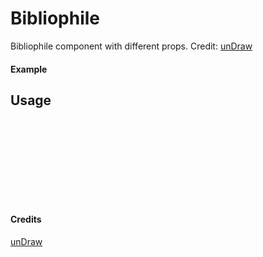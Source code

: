 
<Meta of={Bibliophile} title="unDraw/Bibliophile" />

# Bibliophile

Bibliophile component with different props.
Credit: [unDraw](https://undraw.co/illustrations)

#### Example

<Canvas of={Bibliophile.Primary} />

## Usage

```ts
import { Bibliophile } from "yadl-ui";

const Example = () => {
  return (
      <Bibliophile />
  );
};

export default Example;
```

#### Credits
[unDraw](https://undraw.co/illustrations)
